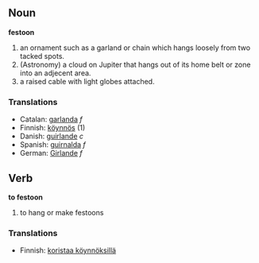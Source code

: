 == Noun ==
'''festoon'''
# an ornament such as a garland or chain which hangs loosely from two tacked spots.
# (Astronomy) a cloud on Jupiter that hangs out of its home belt or zone into an adjecent area.
# a raised cable with light globes attached.


=== Translations ===

* Catalan: [[garlanda]] ''f''
* Finnish: [[köynnös]] (1)
* Danish: [[guirlande]] ''c''
* Spanish: [[guirnalda]] ''f''
* German: [[Girlande]] ''f''

== Verb ==
'''to festoon'''
# to hang or make festoons

=== Translations ===

* Finnish: [[koristaa köynnöksillä]]